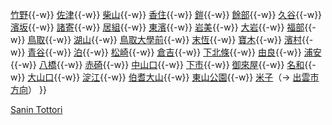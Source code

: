 {{鐵道路線
|模板名稱 = 山陰本線 (鳥取地區)
|名稱 = [[File:JR logo (west).svg|25px|西日本旅客鐵道|link=西日本旅客鐵道]] [[山陰本線]]（城崎溫泉－米子 [[File:JRW san-A.svg|20px]]）
|代表色 = #b2d33e
|車站列表 = （[[Template:山陰本線 (福知山地區)|福知山方向]] ←）[[城崎溫泉站|城崎溫泉]]{{-w}} [[竹野站|竹野]]{{-w}} [[佐津站|佐津]]{{-w}} [[柴山站|柴山]]{{-w}} [[香住站|香住]]{{-w}} [[鎧站|鎧]]{{-w}} [[餘部站 (香美町)|餘部]]{{-w}} [[久谷站|久谷]]{{-w}} [[濱坂站|濱坂]]{{-w}} [[諸寄站|諸寄]]{{-w}} [[居組站|居組]]{{-w}} [[東濱站|東濱]]{{-w}} [[岩美站|岩美]]{{-w}} [[大岩站|大岩]]{{-w}} [[福部站|福部]]{{-w}} [[鳥取站|鳥取]]{{-w}} [[湖山站|湖山]]{{-w}} [[鳥取大學前站|鳥取大學前]]{{-w}} [[末恆站|末恆]]{{-w}} [[寶木站|寶木]]{{-w}} [[濱村站|濱村]]{{-w}} [[青谷站|青谷]]{{-w}} [[泊站 (鳥取縣)|泊]]{{-w}} [[松崎站 (鳥取縣)|松崎]]{{-w}} [[倉吉站|倉吉]]{{-w}} [[下北條站|下北條]]{{-w}} [[由良站|由良]]{{-w}} [[浦安站 (鳥取縣)|浦安]]{{-w}} [[八橋站|八橋]]{{-w}} [[赤碕站|赤碕]]{{-w}} [[中山口站|中山口]]{{-w}} [[下市站|下市]]{{-w}} [[御來屋站|御來屋]]{{-w}} [[名和站 (鳥取縣)|名和]]{{-w}} [[大山口站|大山口]]{{-w}} [[淀江站|淀江]]{{-w}} [[伯耆大山站|伯耆大山]]{{-w}} [[東山公園站 (鳥取縣)|東山公園]]{{-w}} [[米子站|米子]]（→ [[Template:山陰本線 (出雲地區)|出雲市方向]]）
}}<noinclude>
[[Category:西日本旅客鐵道路線模板|Sanin Tottori]]
</noinclude>
